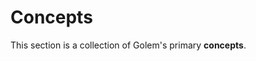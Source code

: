 
# Concepts

This section is a collection of Golem's primary **concepts**.

<Cards num={2}>
  <Card title="Reliability" href="concepts/reliability" />
  <Card title="Components" href="concepts/components" />
  <Card title="Workers" href="concepts/workers" />
  <Card title="Invocations" href="concepts/invocations" />
  <Card title="Worker Gateway" href="concepts/worker-gateway" />
  <Card
    title="Worker to Worker Communication"
    href="/docs/concepts/worker-to-worker-communication"
  />
  <Card title="API Definitions" href="/docs/concepts/api-definitions" />
</Cards>
